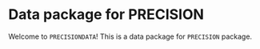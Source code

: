 # Data package for PRECISION

Welcome to `PRECISIONDATA`! This is a data package for `PRECISION` package.

